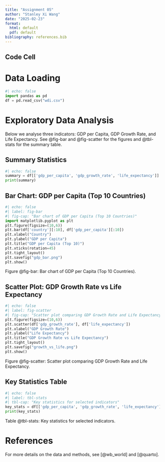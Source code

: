```yaml
---
title: "Assignment 05"
author: "Stanley Xi Wang"
date: "2025-02-23"
format:
  html: default
  pdf: default
bibliography: references.bib
---
```

## Code Cell

# Data Loading

```python
#| echo: false
import pandas as pd
df = pd.read_csv("wdi.csv")
```

# Exploratory Data Analysis

Below we analyse three indicators: GDP per Capita, GDP Growth Rate, and Life Expectancy. See @fig-bar and @fig-scatter for the figures and @tbl-stats for the summary table.

## Summary Statistics

```python
#| echo: false
summary = df[['gdp_per_capita', 'gdp_growth_rate', 'life_expectancy']].describe()
print(summary)
```

## Bar Chart: GDP per Capita (Top 10 Countries)

```python
#| echo: false
#| label: fig-bar
#| fig-cap: "Bar chart of GDP per Capita (Top 10 Countries)"
import matplotlib.pyplot as plt
plt.figure(figsize=(10,6))
plt.bar(df['country'][:10], df['gdp_per_capita'][:10])
plt.xlabel("Country")
plt.ylabel("GDP per Capita")
plt.title("GDP per Capita (Top 10)")
plt.xticks(rotation=45)
plt.tight_layout()
plt.savefig("gdp_bar.png")
plt.show()
```
Figure @fig-bar: Bar chart of GDP per Capita (Top 10 Countries).

## Scatter Plot: GDP Growth Rate vs Life Expectancy

```python
#| echo: false
#| label: fig-scatter
#| fig-cap: "Scatter plot comparing GDP Growth Rate and Life Expectancy"
plt.figure(figsize=(10,6))
plt.scatter(df['gdp_growth_rate'], df['life_expectancy'])
plt.xlabel("GDP Growth Rate")
plt.ylabel("Life Expectancy")
plt.title("GDP Growth Rate vs Life Expectancy")
plt.tight_layout()
plt.savefig("growth_vs_life.png")
plt.show()
```
Figure @fig-scatter: Scatter plot comparing GDP Growth Rate and Life Expectancy.

## Key Statistics Table

```python
#| echo: false
#| label: tbl-stats
#| tbl-cap: "Key statistics for selected indicators"
key_stats = df[['gdp_per_capita', 'gdp_growth_rate', 'life_expectancy']].agg(['mean', 'median', 'std'])
print(key_stats)
```
Table @tbl-stats: Key statistics for selected indicators.

# References

For more details on the data and methods, see [@wb_world] and [@quarto].
